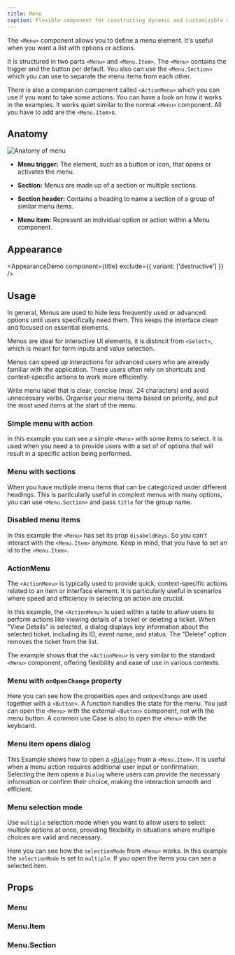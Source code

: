 ```yaml
---
title: Menu
caption: Flexible component for constructing dynamic and customizable menus.
---
```


The `<Menu>` component allows you to define a menu element. It's useful when you want a list with options or actions.

It is structured in two parts `<Menu>` and `<Menu.Item>`. The `<Menu>` contains the trigger and the button per default. You also can use the `<Menu.Section>` which you can use to separate the menu items from each other.

There is also a companion component called `<ActionMenu>` which you can use if you want to take some actions. You can have a look on how it works in the examples. It works quiet similar to the normal `<Menu>` component. All you have to add are the `<Menu.Item>`s.

## Anatomy

<Image
  src="/menu/menu-anatomy.jpg"
  alt="Anatomy of menu"
  width={800}
  height={550}
  className="mx-auto block"
/>

- **Menu trigger:** The element, such as a button or icon, that opens or activates the menu.

- **Section:** Menus are made up of a section or multiple sections.

- **Section header:** Contains a heading to name a section of a group of similar menu items.

- **Menu item:** Represent an individual option or action within a Menu component.

## Appearance

<AppearanceDemo component={title} exclude={{ variant: ['destructive'] }} />

<AppearanceTable component={title} />

## Usage

In general, Menus are used to hide less frequently used or advanced options until users specifically need them. This keeps the interface clean and focused on essential elements.

Menus are ideal for interactive UI elements, it is distincit from `<Select>`, which is meant for form inputs and value selection.

Menus can speed up interactions for advanced users who are already familiar with the application. These users often rely on shortcuts and context-specific actions to work more efficiently.

<GuidelineTiles>
  <Do>
    <Do.Description>
      Write menu label that is clear, concise (max. 24 characters) and avoid
      unnecessary verbs.
    </Do.Description>
  </Do>
  <Do>
    <Do.Description>
      Organise your menu items based on priority, and put the most used items at
      the start of the menu.
    </Do.Description>
  </Do>
</GuidelineTiles>

### Simple menu with action

In this example you can see a simple `<Menu>` with some items to select. it is used when you need a to provide users with a set of of options that will result in a specific action being performed.

<ComponentDemo file="./menu-action.demo.tsx" />

### Menu with sections

When you have mutliple menu items that can be categorized under different headings. This is particularly useful in complext menus with many options, you can use `<Menu.Section>` and pass `title` for the group name.

<ComponentDemo file="./menu-section.demo.tsx" />

### Disabled menu items

In this example the `<Menu>` has set its prop `disabeldKeys`. So you can't interact with the `<Menu.Item>` anymore. Keep in mind, that you have to set an id to the `<Menu.Item>`.

<ComponentDemo file="./menu-disabled.demo.tsx" />

### ActionMenu

The `<ActionMenu>` is typically used to provide quick, context-specific actions related to an item or interface element. It is particularly useful in scenarios where speed and efficiency in selecting an action are crucial.

In this example, the `<ActionMenu>` is used within a table to allow users to perform actions like viewing details of a ticket or deleting a ticket. When "View Details" is selected, a dialog displays key information about the selected ticket, including its ID, event name, and status. The "Delete" option removes the ticket from the list.

The example shows that the `<ActionMenu>` is very similar to the standard `<Menu>` component, offering flexibility and ease of use in various contexts.

<ComponentDemo file="./menu-action-table.demo.tsx" />

### Menu with `onOpenChange` property

Here you can see how the properties `open` and `onOpenChange` are used together with a `<Button>`. A function handles the state for the menu. You just can open the `<Menu>` with the external `<Button>` component, not with the menu button.
A common use Case is also to open the `<Menu>` with the keyboard.

<ComponentDemo file="./menu-open.demo.tsx" />

### Menu item opens dialog

This Example shows how to open a [`<Dialog>`](/components/dialog/) from a `<Menu.Item>`. It is useful when a menu action requires additional user input or confirmation. Selecting the item opens a `Dialog` where users can provide the necessary information or confirm their choice, making the interaction smooth and efficient.

<ComponentDemo file="./menu-open-dialog.demo.tsx" />

### Menu selection mode

Use `multiple` selection mode when you want to allow users to select multiple options at once, providing flexibility in situations where multiple choices are valid and necessary.

Here you can see how the `selectionMode` from `<Menu>` works. In this example the `selectionMode` is set to `multiple`. If you open the items you can see a selected item.

<ComponentDemo file="./menu-selection.demo.tsx" />

## Props

<StorybookHintMessage component={title} />

### Menu

<PropsTable component={title} />

### Menu.Item

<PropsTable component="MenuItem" />

### Menu.Section

<PropsTable component="MenuSection" />
